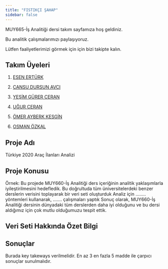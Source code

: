 ```yaml
---
title: "FISTIKÇI ŞAHAP"
sidebar: false 
---
```


MUY665-İş Analitiği dersi takım sayfamıza hoş geldiniz.

Bu analitik çalışmalarımızı paylaşıyoruz.

Lütfen faaliyetlerimizi görmek için için bizi takipte kalın.

## Takım Üyeleri

1.  [ESEN ERTÜRK](/takim/esen.qmd "ESEN ERTÜRK")

2.  [CANSU DURSUN AVCI ](/takim/cansu.qmd "CANSU DURSUN AVCI")

3.  [YEŞİM GÜRER CERAN](/takim/yesim.qmd "YEŞİM GÜRER CERAN ")

4.  [UĞUR CERAN](/takim/ugur.qmd "UĞUR CERAN")

5.  [ÖMER AYBERK KESGİN](/takim/ayberk.qmd "ÖMER AYBERK KESGİN")

6.  [OSMAN ÖZKAL](/takim/osman.qmd "OSMAN ÖZKAL")

## Proje Adı

Türkiye 2020 Araç İlanları Analizi

## Proje Konusu

Örnek: Bu projede MUY660-İş Analitiği ders içeriğinin analitik yaklaşımlarla iyileştirilmesini hedefledik. Bu doğrultuda tüm üniversitelerdeki benzer derslerin verisini toplayarak bir veri seti oluşturduk Analiz için ........ yöntemleri kullanarak, ....... çalışmaları yaptık Sonuç olarak, MUY660-İş Analitiği dersinin dünyadaki tüm derslerden daha iyi olduğunu ve bu dersi aldığımız için çok mutlu olduğumuzu tespit ettik.

## Veri Seti Hakkında Özet Bilgi

## Sonuçlar

Burada key takeways verilmelidir. En az 3 en fazla 5 madde ile çarpıcı sonuçlar sunulmalıdır.